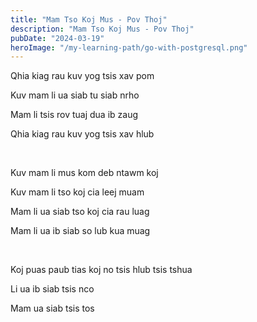 ```yaml
---
title: "Mam Tso Koj Mus - Pov Thoj"
description: "Mam Tso Koj Mus - Pov Thoj"
pubDate: "2024-03-19"
heroImage: "/my-learning-path/go-with-postgresql.png"
---
```


Qhia kiag rau kuv yog tsis xav pom

Kuv mam li ua siab tu siab nrho

Mam li tsis rov tuaj dua ib zaug

Qhia kiag rau kuv yog tsis xav hlub

<br />

Kuv mam li mus kom deb ntawm koj

Kuv mam li tso koj cia leej muam

Mam li ua siab tso koj cia rau luag

Mam li ua ib siab so lub kua muag

<br />

Koj puas paub tias koj no tsis hlub tsis tshua

Li ua ib siab tsis nco

Mam ua siab tsis tos
